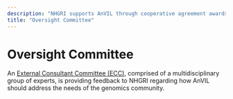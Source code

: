 ```yaml
---
description: "NHGRI supports AnVIL through cooperative agreement awards to the Broad Institute and Johns Hopkins University."
title: "Oversight Committee"
---
```


# Oversight Committee

An [External Consultant Committee (ECC)](https://www.genome.gov/Funded-Programs-Projects/Computational-Genomics-and-Data-Science-Program/Genomic-Analysis-Visualization-Informatics-Lab-space-AnVIL#externalconsultantcommittee), comprised of a multidisciplinary group of experts, is providing feedback to NHGRI regarding how AnVIL should address the needs of the genomics community.

